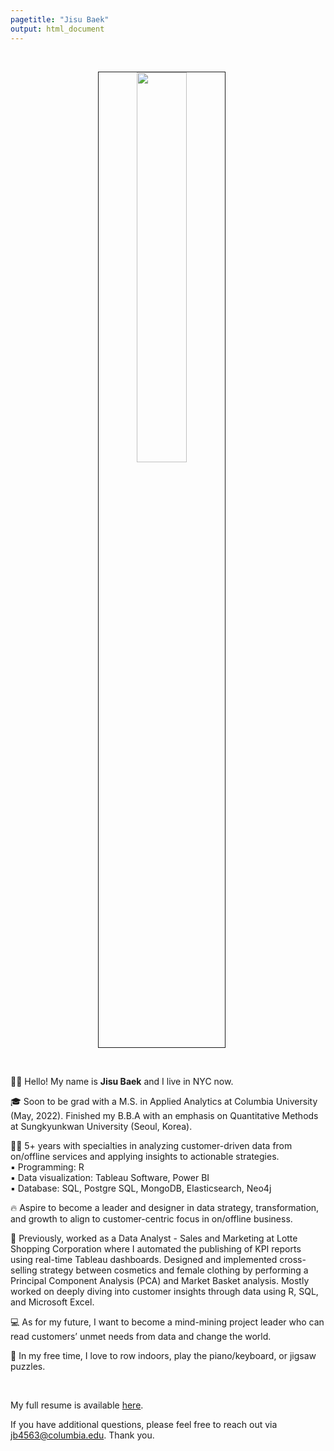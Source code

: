 ```yaml
---
pagetitle: "Jisu Baek"
output: html_document
---
```


<link rel="stylesheet" href="styles.css" type="text/css">
<link rel="stylesheet" href="academicons/css/academicons.min.css"/>

<br>

<p align="center">
<img src="photo/profile.jpeg" style="width:40%; border:0.5px solid; margin-right: 20px" align="center">
</p>
<br>

👋🏽 Hello! My name is **Jisu Baek** and I live in NYC now.<br>

🎓 Soon to be grad with a M.S. in Applied Analytics at Columbia University (May, 2022). Finished my B.B.A with an emphasis on Quantitative Methods at Sungkyunkwan University (Seoul, Korea).<br>

💪🏽 5+ years with specialties in analyzing customer-driven data from on/offline services and applying insights to actionable strategies.<br>
▪ Programming: R<br>
▪ Data visualization: Tableau Software, Power BI<br>
▪ Database: SQL, Postgre SQL, MongoDB, Elasticsearch, Neo4j<br>

🔥 Aspire to become a leader and designer in data strategy, transformation, and growth to align to customer-centric focus in on/offline business.<br>

👗 Previously, worked as a Data Analyst - Sales and Marketing at Lotte Shopping Corporation where I automated the publishing of KPI reports using real-time Tableau dashboards. Designed and implemented cross-selling strategy between cosmetics and female clothing by performing a Principal Component Analysis (PCA) and Market Basket analysis. Mostly worked on deeply diving into customer insights through data using R, SQL, and Microsoft Excel.<br>

💻 As for my future, I want to become a mind-mining project leader who can read customers' unmet needs from data and change the world. <br>

🎹 In my free time, I love to row indoors, play the piano/keyboard, or jigsaw puzzles. 

<br>

My full resume is available [here](files/Resume_JisuBaek_202111.pdf).

If you have additional questions, please feel free to reach out via [jb4563@columbia.edu](mailto:jb4563@columbia.edu). Thank you.